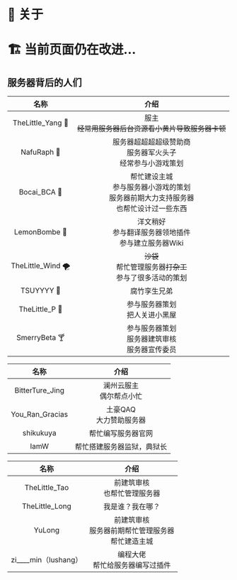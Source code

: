 
# 🧻 关于

# 🏗️ 当前页面仍在改进…

## 服务器背后的人们

<Tabs>

<TabItem value="1" label="管理组">

| 名称 | 介绍 |
| :-: | :-: |
| TheLittle_Yang 🐏 | 服主<br />~~经常用服务器后台资源看小黄片导致服务器卡顿~~ |
| NafuRaph 🧨 | 服务器超超超超级赞助商<br />服务器军火头子<br />经常参与小游戏策划 |
| Bocai_BCA 🥬 | 帮忙建设主城<br />参与服务器小游戏的策划<br />服务器前期大力支持服务器<br />也帮忙设计过一些东西 |
| LemonBombe 🍋 | 洋文稍好<br />参与翻译服务器领地插件<br />参与建立服务器Wiki |
| TheLittle_Wind 🌪 | ~~沙袋~~<br />帮忙管理服务器~~打杂工~~<br />参与了很多活动的策划 |
| TSUYYYY 👶 | 腐竹孪生兄弟 |
| TheLittle_P 🌸 | 参与服务器策划<br />把人关进小黑屋 |
| SmerryBeta 🍸 | 参与服务器策划<br />服务器建筑审核<br />服务器宣传委员 |

</TabItem>

<TabItem value="2" label="贡献者">

| 名称 | 介绍 |
| :-: | :-: |
| BitterTure_Jing | 澜州云服主<br />偶尔帮点小忙 |
| You_Ran_Gracias | 土豪QAQ<br />大力赞助服务器 |
| shikukuya | 帮忙编写服务器官网 |
| IamW | 帮忙搭建服务器监狱，典狱长 |

</TabItem>

<TabItem value="3" label="退休人员">

| 名称 | 介绍 |
| :-: | :-: |
| TheLittle_Tao | 前建筑审核<br />也帮忙管理服务器 |
| TheLittle_Long | 我是谁？我在哪？ |
| YuLong | 前建筑审核<br />服务器前期帮忙管理服务器<br />帮忙建造主城 |
| zi____min（lushang） | 编程大佬<br />帮忙给服务器编写过插件 |

</TabItem>

</Tabs>
